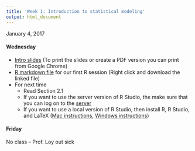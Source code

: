```yaml
---
title: 'Week 1: Introduction to statistical modeling'
output: html_document
---
```


January 4, 2017

#### Wednesday 

* [Intro slides](http://htmlpreview.github.io/?https://github.com/math430-lu/notes/blob/master/lec01/01-intro.html#1) (To print the slides or create a PDF version you can print from Google Chrome)
* [R markdown file](https://github.com/math430-lu/notes/raw/master/lec01/02-eda-r.Rmd) for our first R session (Right click and download the linked file)
* For next time
    + Read Section 2.1
    + If you want to use the server version of R Studio, the make sure that you can log on to the [server](https://rstudio.lawrence.edu/)
    + If you want to use a local version of R Studio, then install R, R Studio, and LaTeX ([Mac instructions](http://www.reed.edu/data-at-reed/software/R/r_studio.html), [Windows instructions](http://www.reed.edu/data-at-reed/software/R/r_studio_pc.html))

#### Friday

No class -- Prof. Loy out sick
